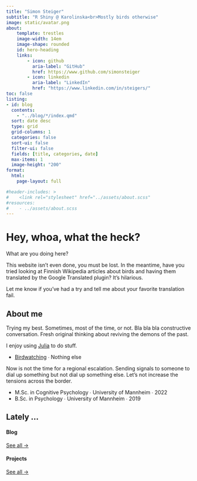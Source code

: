 ```yaml
---
title: "Simon Steiger"
subtitle: "R Shiny @ Karolinska<br>Mostly birds otherwise"
image: static/avatar.png
about:
    template: trestles
    image-width: 14em
    image-shape: rounded
    id: hero-heading
    links:
        - icon: github
          aria-label: "GitHub"
          href: https://www.github.com/simonsteiger
        - icon: linkedin
          aria-label: "LinkedIn"
          href: "https://www.linkedin.com/in/steigers/"
toc: false
listing:
- id: blog
  contents:
    - "../blog/*/index.qmd"
  sort: date desc
  type: grid
  grid-columns: 1
  categories: false
  sort-ui: false
  filter-ui: false
  fields: [title, categories, date]
  max-items: 1
  image-height: "200"
format:
  html:
    page-layout: full

#header-includes: >
#    <link rel="stylesheet" href="../assets/about.scss"
#resources:
#    - ../assets/about.scss
---
```


::: {#hero-heading}
# Hey, whoa, what the heck?

What are you doing here?

This website isn't even done, you must be lost. In the meantime, have you tried looking at Finnish Wikipedia articles about birds and having them translated by the Google Translated plugin? It's hilarious.

Let me know if you've had a try and tell me about your favorite translation fail.
:::

## About me

:::: {.grid}

::: {.g-col-6 #about-me-1}

Trying my best. Sometimes, most of the time, or not. Bla bla bla constructive conversation. Fresh original thinking about reviving the demons of the past.

I enjoy using [Julia](https://www.julialang.org) to do stuff.

<ul class="fa-ul">
   <li><span class="fa-li"><i class="fa-solid fa-certificate"></i></span><a href="https://ebird.org/profile/MTEyODY4NA/world">Birdwatching</a> ∙ Nothing else</li>
</ul>

:::

::: {.g-col-6 #about-me-2}
Now is not the time for a regional escalation. Sending signals to someone to dial up something but not dial up something else. Let's not increase the tensions across the border.

<ul class="fa-ul">
   <li><span class="fa-li"><i class="fa-solid fa-graduation-cap"></i></span>M.Sc. in Cognitive Psychology ∙ University of Mannheim ∙ 2022</li>
   <li><span class="fa-li"><i class="fa-solid fa-graduation-cap"></i></span>B.Sc. in Psychology ∙ University of Mannheim ∙ 2019</li>
</ul>

:::

::::

## Lately ...

:::: {.grid}

::: {.g-col-3}

#### Blog

::: {#blog}

:::

[See all &rarr;](../blog){.about-links .subtitle}

:::

::: {.g-col-3}

#### Projects

::: {#projects}

:::

[See all &rarr;](../index.qmd){.about-links .subtitle}

:::

::::